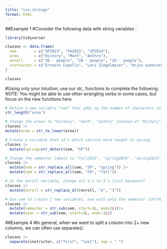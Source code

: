 ```yaml
---
title: "ica-strings"
format: html
---
```


##Example 1
#Consider the following data with string variables :
```r
library(tidyverse)

classes <- data.frame(
  sem        = c("SP2023", "FA2023", "SP2024"),
  area       = c("History", "Math", "Anthro"),
  enroll     = c("30 - people", "20 - people", "25 - people"),
  instructor = c("Ernesto Capello", "Lori Ziegelmeier", "Arjun Guneratne")
)

classes
```

#Using only your intuition, use our str_ functions to complete the following. NOTE: You might be able to use other wrangling verbs in some cases, but focus on the new functions here.
```r
# Define a new variable "num" that adds up the number of characters in the area label
str_length("area")
```

```r
# Change the areas to "history", "math", "anthro" instead of "History", "Math", "Anthro"
classes |> 
mutate(area = str_to_lower(area))
```

```r
# Create a variable that id's which courses were taught in spring
classes |> 
  mutate(spring=str_detect(sem, "SP"))
```

```r
# Change the semester labels to "fall2023", "spring2024", "spring2023"
classes |> 
  mutate(sem = str_replace_all(sem, "SP", "spring")) |>
  mutate(sem = str_replace_all(sem, "FA", "fall")) 
```


```r
# In the enroll variable, change all e's to 3's (just because?)
classes |> 
  mutate(enroll = str_replace_all(enroll, "e", "3"))

```

```r
# Use sem to create 2 new variables, one with only the semester (SP/FA) and 1 with the year
classes |> 
  mutate(semester = str_sub(sem, start=1L, end=2L))|>
  mutate(year = str_sub(sem, start=3L, end=-1L))
```

##Example 4
#In general, when we want to split a column into 2+ new columns, we can often use separate():
```r
classes |> 
  separate(instructor, c("first", "last"), sep = " ")
```

